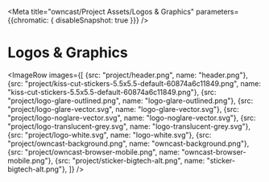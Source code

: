 
<Meta title="owncast/Project Assets/Logos & Graphics" parameters={{chromatic: { disableSnapshot: true }}} />

# Logos & Graphics

<ImageRow
  images={[
    		{src: "project/header.png", name: "header.png"},
    		{src: "project/kiss-cut-stickers-5.5x5.5-default-60874a6c11849.png", name: "kiss-cut-stickers-5.5x5.5-default-60874a6c11849.png"},
    		{src: "project/logo-glare-outlined.png", name: "logo-glare-outlined.png"},
    		{src: "project/logo-glare-vector.svg", name: "logo-glare-vector.svg"},
    		{src: "project/logo-noglare-vector.svg", name: "logo-noglare-vector.svg"},
    		{src: "project/logo-translucent-grey.svg", name: "logo-translucent-grey.svg"},
    		{src: "project/logo-white.svg", name: "logo-white.svg"},
    		{src: "project/owncast-background.png", name: "owncast-background.png"},
    		{src: "project/owncast-browser-mobile.png", name: "owncast-browser-mobile.png"},
    		{src: "project/sticker-bigtech-alt.png", name: "sticker-bigtech-alt.png"},
    ]}
/>
